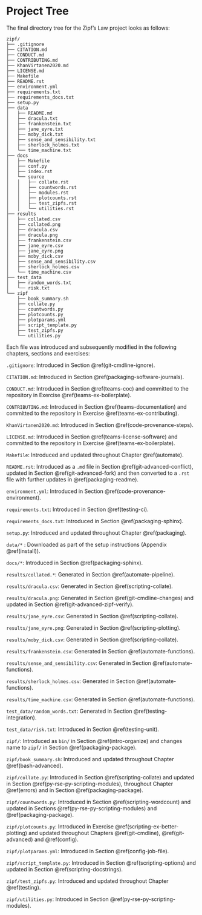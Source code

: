 # Project Tree {#tree}

The final directory tree for the Zipf's Law project looks as follows:

```
zipf/
├── .gitignore
├── CITATION.md
├── CONDUCT.md
├── CONTRIBUTING.md
├── KhanVirtanen2020.md
├── LICENSE.md
├── Makefile
├── README.rst
├── environment.yml
├── requirements.txt
├── requirements_docs.txt
├── setup.py
├── data
│   ├── README.md
│   ├── dracula.txt
│   ├── frankenstein.txt
│   ├── jane_eyre.txt
│   ├── moby_dick.txt
│   ├── sense_and_sensibility.txt
│   ├── sherlock_holmes.txt
│   └── time_machine.txt
├── docs
│   ├── Makefile
│   ├── conf.py
│   ├── index.rst
│   └── source
│   │   ├── collate.rst
│   │   ├── countwords.rst
│   │   ├── modules.rst
│   │   ├── plotcounts.rst
│   │   ├── test_zipfs.rst
│   │   └── utilities.rst
├── results
│   ├── collated.csv
│   ├── collated.png
│   ├── dracula.csv
│   ├── dracula.png 
│   ├── frankenstein.csv
│   ├── jane_eyre.csv
│   ├── jane_eyre.png 
│   ├── moby_dick.csv
│   ├── sense_and_sensibility.csv
│   ├── sherlock_holmes.csv
│   └── time_machine.csv
├── test_data
│   ├── random_words.txt
│   └── risk.txt
└── zipf
    ├── book_summary.sh
    ├── collate.py
    ├── countwords.py
    ├── plotcounts.py
    ├── plotparams.yml
    ├── script_template.py
    ├── test_zipfs.py
    └── utilities.py
```

Each file was introduced and subsequently modified
in the following chapters, sections and exercises:

`.gitignore`: Introduced in Section \@ref(git-cmdline-ignore).

`CITATION.md`: Introduced in Section \@ref(packaging-software-journals).

`CONDUCT.md`: Introduced in Section \@ref(teams-coc) and 
committed to the repository in Exercise \@ref(teams-ex-boilerplate).

`CONTRIBUTING.md`: Introduced in Section \@ref(teams-documentation) and 
committed to the repository in Exercise \@ref(teams-ex-contributing).

`KhanVirtanen2020.md`: Introduced in Section \@ref(code-provenance-steps).

`LICENSE.md`: Introduced in Section \@ref(teams-license-software) and
committed to the repository in Exercise \@ref(teams-ex-boilerplate).

`Makefile`: Introduced and updated throughout Chapter \@ref(automate).

`README.rst`: Introduced as a `.md` file in Section \@ref(git-advanced-conflict),
updated in Section \@ref(git-advanced-fork) and then converted to a `.rst` file
with further updates in \@ref(packaging-readme).

`environment.yml`: Introduced in Section \@ref(code-provenance-environment).

`requirements.txt`: Introduced in Section \@ref(testing-ci).

`requirements_docs.txt`: Introduced in Section \@ref(packaging-sphinx).

`setup.py`: Introduced and updated throughout Chapter \@ref(packaging).

`data/*` : Downloaded as part of the setup instructions (Appendix \@ref(install)).

`docs/*`: Introduced in Section \@ref(packaging-sphinx).

`results/collated.*`: Generated in Section \@ref(automate-pipeline).

`results/dracula.csv`: Generated in Section \@ref(scripting-collate).

`results/dracula.png`: Generated in Section \@ref(git-cmdline-changes) and updated in Section \@ref(git-advanced-zipf-verify).

`results/jane_eyre.csv`: Generated in Section \@ref(scripting-collate).

`results/jane_eyre.png`: Generated in Section \@ref(scripting-plotting).

`results/moby_dick.csv`: Generated in Section \@ref(scripting-collate).

`results/frankenstein.csv`: Generated in Section \@ref(automate-functions).

`results/sense_and_sensibility.csv`: Generated in Section \@ref(automate-functions).

`results/sherlock_holmes.csv`: Generated in Section \@ref(automate-functions).

`results/time_machine.csv`: Generated in Section \@ref(automate-functions).

`test_data/random_words.txt`: Generated in Section \@ref(testing-integration). 

`test_data/risk.txt`: Introduced in Section \@ref(testing-unit).

`zipf/`: Introduced as `bin/` in Section \@ref(intro-organize) and
changes name to `zipf/` in Section \@ref(packaging-package).

`zipf/book_summary.sh`: Introduced and updated throughout Chapter \@ref(bash-advanced).

`zipf/collate.py`: Introduced in Section \@ref(scripting-collate) and
updated in Section \@ref(py-rse-py-scripting-modules),
throughout Chapter \@ref(errors) and in Section \@ref(packaging-package).

`zipf/countwords.py`: Introduced in Section \@ref(scripting-wordcount) and
updated in Sections \@ref(py-rse-py-scripting-modules) and \@ref(packaging-package).

`zipf/plotcounts.py`: Introduced in Exercise \@ref(scripting-ex-better-plotting) and
updated throughout Chapters \@ref(git-cmdline), \@ref(git-advanced) and \@ref(config).

`zipf/plotparams.yml`: Introduced in Section \@ref(config-job-file).

`zipf/script_template.py`: Introduced in Section \@ref(scripting-options) and
updated in Section \@ref(scripting-docstrings).

`zipf/test_zipfs.py`: Introduced and updated throughout Chapter \@ref(testing).

`zipf/utilities.py`: Introduced in Section \@ref(py-rse-py-scripting-modules).

